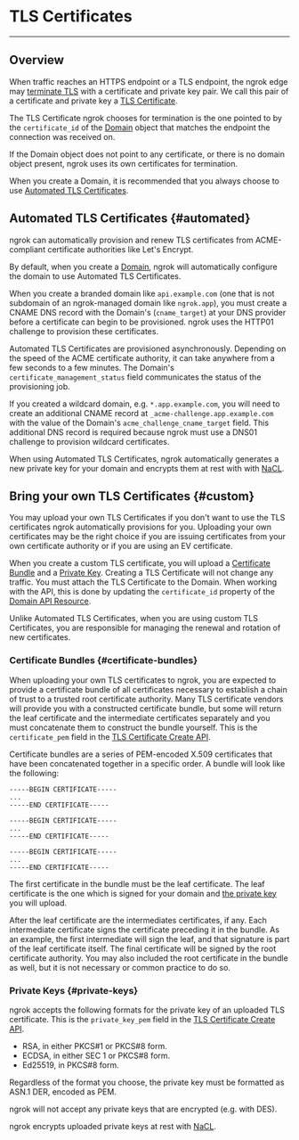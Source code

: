 # TLS Certificates

---

## Overview

When traffic reaches an HTTPS endpoint or a TLS endpoint, the ngrok edge may
[terminate TLS](/network-edge/#tls-termination) with a certificate and private
key pair. We call this pair of a certificate and private key a [TLS
Certificate](/concepts/#tls-certificate).

The TLS Certificate ngrok chooses for termination is the one pointed to by the
`certificate_id` of the [Domain](/api/resources/reserved-domains) object that
matches the endpoint the connection was received on.

If the Domain object does not point to any certificate, or there is no domain
object present, ngrok uses its own certificates for termination.

When you create a Domain, it is recommended that you always choose to use
[Automated TLS Certificates](#automated).

## Automated TLS Certificates {#automated}

ngrok can automatically provision and renew TLS certificates from
ACME-compliant certificate authorities like Let's Encrypt.

By default, when you create a [Domain](/concepts/#domain), ngrok will
automatically configure the domain to use Automated TLS Certificates.

When you create a branded domain like `api.example.com` (one that is not
subdomain of an ngrok-managed domain like `ngrok.app`), you must create a CNAME
DNS record with the Domain's (`cname_target`) at your DNS provider before a
certificate can begin to be provisioned. ngrok uses the HTTP01 challenge to
provision these certificates.

Automated TLS Certificates are provisioned asynchronously. Depending on the
speed of the ACME certificate authority, it can take anywhere from a few
seconds to a few minutes. The Domain's `certificate_management_status` field
communicates the status of the provisioning job.

If you created a wildcard domain, e.g. `*.app.example.com`, you will need to
create an additional CNAME record at `_acme-challenge.app.example.com` with the
value of the Domain's `acme_challenge_cname_target` field. This additional DNS
record is required because ngrok must use a DNS01 challenge to provision
wildcard certificates.

When using Automated TLS Certificates, ngrok automatically generates a new
private key for your domain and encrypts them at rest with with
[NaCL](https://nacl.cr.yp.to/).

## Bring your own TLS Certificates {#custom}

You may upload your own TLS Certificates if you don't want to use the TLS
certificates ngrok automatically provisions for you. Uploading your own
certificates may be the right choice if you are issuing certificates from your
own certificate authority or if you are using an EV certificate.

When you create a custom TLS certificate, you will upload a [Certificate
Bundle](#certificate-bundle) and a [Private Key](#private-key). Creating a TLS
Certificate will not change any traffic. You must attach the TLS Certificate to
the Domain. When working with the API, this is done by updating the
`certificate_id` property of the [Domain API
Resource](/api/resources/reserved-domains).

Unlike Automated TLS Certificates, when you are using custom TLS Certificates,
you are responsible for managing the renewal and rotation of new certificates.

### Certificate Bundles {#certificate-bundles}

When uploading your own TLS certificates to ngrok, you are expected to provide
a certificate bundle of all certificates necessary to establish a chain of
trust to a trusted root certificate authority. Many TLS certificate vendors
will provide you with a constructed certificate bundle, but some will return
the leaf certificate and the intermediate certificates separately and you must
concatenate them to construct the bundle yourself. This is the
`certificate_pem` field in the [TLS Certificate Create
API](/api/resources/tls-certificates/).

Certificate bundles are a series of PEM-encoded X.509 certificates that have
been concatenated together in a specific order. A bundle will look like the
following:

```pem
-----BEGIN CERTIFICATE-----
...
-----END CERTIFICATE-----

-----BEGIN CERTIFICATE-----
...
-----END CERTIFICATE-----

-----BEGIN CERTIFICATE-----
...
-----END CERTIFICATE-----
```

The first certificate in the bundle must be the leaf certificate. The leaf
certificate is the one which is signed for your domain and [the private
key](#private-keys) you will upload.

After the leaf certificate are the intermediates certificates, if any. Each
intermediate certificate signs the certificate preceding it in the bundle. As
an example, the first intermediate will sign the leaf, and that signature is
part of the leaf certificate itself. The final certificate will be signed by
the root certificate authority. You may also included the root certificate in
the bundle as well, but it is not necessary or common practice to do so.

### Private Keys {#private-keys}

ngrok accepts the following formats for the private key of an uploaded TLS
certificate. This is the `private_key_pem` field in the [TLS Certificate Create
API](/api/resources/tls-certificates/).

- RSA, in either PKCS#1 or PKCS#8 form.
- ECDSA, in either SEC 1 or PKCS#8 form.
- Ed25519, in PKCS#8 form.

Regardless of the format you choose, the private key must be formatted as ASN.1
DER, encoded as PEM.

ngrok will not accept any private keys that are encrypted (e.g. with DES).

ngrok encrypts uploaded private keys at rest with [NaCL](https://nacl.cr.yp.to/).

